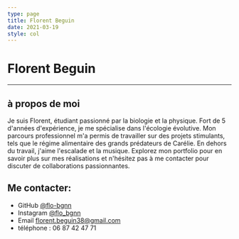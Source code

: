 ```yaml
---
type: page
title: Florent Beguin
date: 2021-03-19
style: col
---
```


# Florent Beguin

---

<ImageBdac
  src="/images/ois.png"
  alt="Bac"
  priority
  className="next-image"
  />


## à propos de moi 

Je suis Florent, étudiant passionné par la biologie et la physique. Fort de 5 d'années d'expérience, je me spécialise dans l'écologie évolutive. Mon parcours professionnel m'a permis de travailler sur des projets stimulants, tels que le régime alimentaire des grands prédateurs de Carélie. En dehors du travail, j'aime l'escalade et la musique. Explorez mon portfolio pour en savoir plus sur mes réalisations et n'hésitez pas à me contacter pour discuter de collaborations passionnantes.

## Me contacter:

- GitHub [@flo-bgnn](https://github.com/flo-bgnn)
- Instagram [@flo_bgnn](https://instagram.com/flo_bgnn)
- Email [florent.beguin38@gmail.com](mailto:florent.beguin38@gmail.com)
- téléphone : 06 87 42 47 71